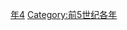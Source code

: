 {{Catnav|頁面分類|历史|歷史時代|年|前5世纪各年}}

{{catmore}}
{{Commons category|425 BC}}

[[Category:前420年代|年4]]
[[Category:前5世纪各年|Category:前5世纪各年]]
